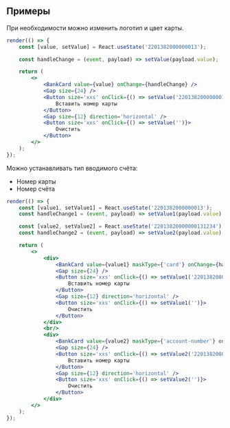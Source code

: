 ## Примеры

При необходимости можно изменить логотип и цвет карты.

```jsx live
render(() => {
    const [value, setValue] = React.useState('2201382000000013');

    const handleChange = (event, payload) => setValue(payload.value);

    return (
        <>
            <BankCard value={value} onChange={handleChange} />
            <Gap size={24} />
            <Button size='xxs' onClick={() => setValue('2201382000000013')}>
                Вставить номер карты
            </Button>
            <Gap size={12} direction='horizontal' />
            <Button size='xxs' onClick={() => setValue('')}>
                Очистить
            </Button>
        </>
    );
});
```

Можно устанавливать тип вводимого счёта:
- Номер карты
- Номер счёта

```jsx live
render(() => {
    const [value1, setValue1] = React.useState('2201382000000013');
    const handleChange1 = (event, payload) => setValue1(payload.value);

    const [value2, setValue2] = React.useState('22013820000000131234');
    const handleChange2 = (event, payload) => setValue2(payload.value);

    return (
        <>
            <div>
                <BankCard value={value1} maskType={'card'} onChange={handleChange1} />
                <Gap size={24} />
                <Button size='xxs' onClick={() => setValue1('2201382000000013')}>
                    Вставить номер карты
                </Button>
                <Gap size={12} direction='horizontal' />
                <Button size='xxs' onClick={() => setValue1('')}>
                    Очистить
                </Button>
            </div>
            <br/>
            <div>
                <BankCard value={value2} maskType={'account-number'} onChange={handleChange2} />
                <Gap size={24} />
                <Button size='xxs' onClick={() => setValue2('22013820000000131234')}>
                    Вставить номер карты
                </Button>
                <Gap size={12} direction='horizontal' />
                <Button size='xxs' onClick={() => setValue2('')}>
                    Очистить
                </Button>
            </div>
        </>
    );
});
```
